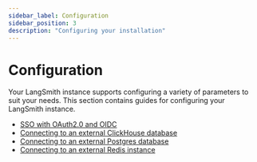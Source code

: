 ```yaml
---
sidebar_label: Configuration
sidebar_position: 3
description: "Configuring your installation"
---
```


# Configuration

Your LangSmith instance supports configuring a variety of parameters to suit your needs. This section contains guides for configuring your LangSmith instance.

- [SSO with OAuth2.0 and OIDC](./configuration/sso)
- [Connecting to an external ClickHouse database](./configuration/external_clickhouse)
- [Connecting to an external Postgres database](./configuration/external_postgres)
- [Connecting to an external Redis instance](./configuration/external_redis)
